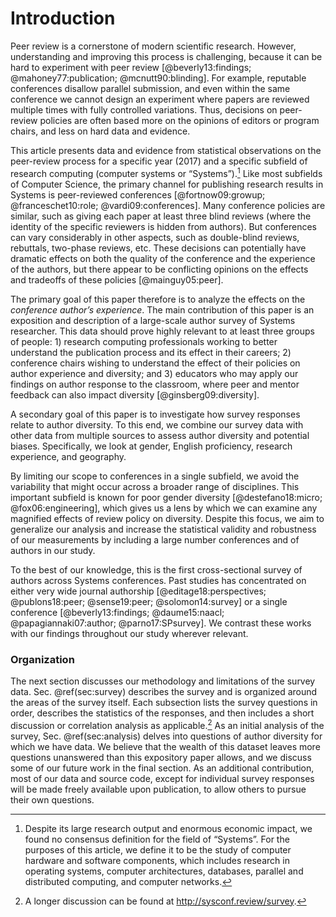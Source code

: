 # Introduction {#sec:intro}

Peer review is a cornerstone of modern scientific research. However, understanding and improving this process is challenging, because it can be hard to experiment with peer review [@beverly13:findings; @mahoney77:publication; @mcnutt90:blinding]. For example, reputable conferences disallow parallel submission, and even within the same conference we cannot design an experiment where papers are reviewed multiple times with fully controlled variations. Thus, decisions on peer-review policies are often based more on the opinions of editors or program chairs, and less on hard data and evidence.

This article presents data and evidence from statistical observations on the peer-review process for a specific year (2017) and a specific subfield of research computing (computer systems or "Systems").^[Despite its large research output and enormous economic impact, we found no consensus definition for the field of "Systems". For the purposes of this article, we define it to be the study of computer hardware and software components, which includes research in operating systems, computer architectures, databases, parallel and distributed computing, and computer networks.]  Like most subfields of Computer Science, the primary channel for publishing research results in Systems is peer-reviewed conferences [@fortnow09:growup; @franceschet10:role; @vardi09:conferences]. Many conference policies are similar, such as giving each paper at least three blind reviews (where the identity of the specific reviewers is hidden from authors). But conferences can vary considerably in other aspects, such as double-blind reviews, rebuttals, two-phase reviews, etc. These decisions can potentially have dramatic effects on both the quality of the conference and the experience of the authors, but there appear to be conflicting opinions on the effects and tradeoffs of these policies [@mainguy05:peer].

The primary goal of this paper therefore is to analyze the effects on the _conference author's experience_. The main contribution of this paper is an exposition and description of a large-scale author survey of Systems researcher. This data should prove highly relevant to at least three groups of people: 1) research computing professionals working to better understand the publication process and its effect in their careers; 2) conference chairs wishing to understand the effect of their policies on author experience and diversity; and 3) educators who may apply our findings on author response to the classroom, where peer and mentor feedback can also impact diversity [@ginsberg09:diversity].

A secondary goal of this paper is to investigate how survey responses relate to author diversity. To this end, we combine our survey data with other data from multiple sources to assess author diversity and potential biases. Specifically, we look at gender, English proficiency, research experience, and geography.

By limiting our scope to conferences in a single subfield, we avoid the variability that might occur across a broader range of disciplines. This important subfield is known for poor gender diversity [@destefano18:micro; @fox06:engineering], which gives us a lens by which we can examine any magnified effects of review policy on diversity. Despite this focus, we aim to generalize our analysis and increase the statistical validity and robustness of our measurements by including a large number conferences and of authors in our study.

To the best of our knowledge, this is the first cross-sectional survey of authors across Systems conferences. Past studies has concentrated on either very wide journal authorship [@editage18:perspectives; @publons18:peer; @sense19:peer; @solomon14:survey] or a single conference [@beverly13:findings; @daume15:naacl; @papagiannaki07:author; @parno17:SPsurvey]. We contrast these works with our findings throughout our study wherever relevant.

### Organization {-}
The next section discusses our methodology and limitations of the survey data. Sec. \@ref(sec:survey) describes the survey and is organized around the areas of the survey itself. Each subsection lists the survey questions in order, describes the statistics of the responses, and then includes a short discussion or correlation analysis as applicable.^[A longer discussion can be found at [http://sysconf.review/survey](http://sysconf.review/survey).] 
As an initial analysis of the survey, Sec. \@ref(sec:analysis) delves into questions of author diversity for which we have data. We believe that the wealth of this dataset leaves more questions unanswered than this expository paper allows, and we discuss some of our future work in the final section. As an additional contribution, most of our data and source code, except for individual survey responses will be made freely available upon publication, to allow others to pursue their own questions.
